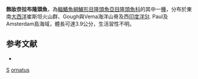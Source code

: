 {{Speciesbox
| taxon = Nelabrichthys ornatus
| binomial_authority = [[Carmichael|Carmichael]], 1819
| status = LC
| status_system = IUCN3.1
| synonyms = *''Labrus ornatus''<br /><small>Carmichael, 1819</small>
*''Labrichthys lantzii''<br /><small>Sauvage, 1875</small>
*''Labrichthys isleanus''<br /><small>Sauvage, 1875</small>
*''Platyglossus robinsoni''<br /><small>Gilchrist & Thompson, 1914</small>
}}

'''飾妝奈拉布隆頭魚'''，為[[輻鰭魚綱|輻鰭魚綱]][[鱸形目|鱸形目]][[隆頭魚亞目|隆頭魚亞目]][[隆頭魚科|隆頭魚科]]的其中一[[種|種]]，分布於東南[[大西洋|大西洋]]崔斯坦火山群、Gough與Vema海洋山脊及西[[印度洋|印度洋]]St. Paul及Amsterdam島海域，體長可達3.9公分，生活習性不明。

==参考文献==
*{{FishBase_species|genus=Nelabrichthys|species=ornatus|year=2013|month=8}}

{{鱸形目小作品}}

{{Taxonbar}}
[[Category:1819年描述的鱼类|S]]
[[Category:奈拉布隆頭魚屬|ornatus]]